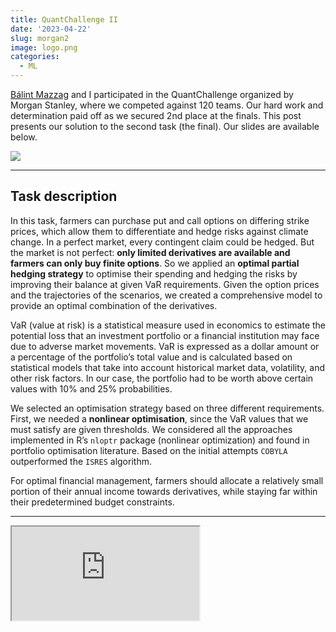 ```yaml
---
title: QuantChallenge II
date: '2023-04-22'
slug: morgan2
image: logo.png
categories: 
  - ML
---
```


[Bálint Mazzag](https://balintmazzag.netlify.app) and I participated in the QuantChallenge organized by Morgan Stanley, where we competed against 120 teams. Our hard work and determination paid off as we secured 2nd place at the finals. This post presents our solution to the second task (the final). Our slides are available below.

![](morgan_pres.jpeg){fig-align="center"}

------------------------------------------------------------------------

## Task description

In this task, farmers can purchase put and call options on differing strike prices, which allow them to differentiate and hedge risks against climate change. In a perfect market, every contingent claim could be hedged. But the market is not perfect: **only limited derivatives are available and farmers can only buy finite options**. So we applied an **optimal partial hedging strategy** to optimise their spending and hedging the risks by improving their balance at given VaR requirements. Given the option prices and the trajectories of the scenarios, we created a comprehensive model to provide an optimal combination of the derivatives.

VaR (value at risk) is a statistical measure used in economics to estimate the potential loss that an investment portfolio or a financial institution may face due to adverse market movements. VaR is expressed as a dollar amount or a percentage of the portfolio's total value and is calculated based on statistical models that take into account historical market data, volatility, and other risk factors. In our case, the portfolio had to be worth above certain values with 10% and 25% probabilities.

We selected an optimisation strategy based on three different requirements. First, we needed a **nonlinear optimisation**, since the VaR values that we must satisfy are given thresholds. We considered all the approaches implemented in R's `nloptr` package (nonlinear optimization) and found in portfolio optimisation literature. Based on the initial attempts `COBYLA` outperformed the `ISRES` algorithm.

For optimal financial management, farmers should allocate a relatively small portion of their annual income towards derivatives, while staying far within their predetermined budget constraints.

------------------------------------------------------------------------

::: {.ratio .ratio-16x9}
<iframe class="slide-deck" src="https://docs.google.com/presentation/d/1X_6T78Q6cEn8C8KhabK6akHRUN9AjURp/embed?start=false&amp;loop=false&amp;delayms=3000" allowfullscreen="true" mozallowfullscreen="true" webkitallowfullscreen="true">

</iframe>
:::
